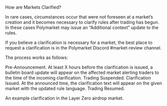How are Markets Clarified?

In rare cases, circumstances occur that were not foreseen at a market’s creation and it becomes necessary to clarify rules after trading has begun. In these cases Polymarket may issue an “Additional context” update to the rules. 

If you believe a clarification is necessary for a market, the best place to request a clarification is in the Polymarket Discord #market-review channel. 

The process works as follows:

Pre-Announcement. At least X hours before the clarification is issued, a bulletin board update will appear on the affected market alerting traders to the time of the incoming clarification. 
Trading Suspended. 
Clarification Issued. At the announced time, the clarification text will appear on the given market with the updated rule language. 
Trading Resumed.  


An example clarification in the Layer Zero airdrop market. 
